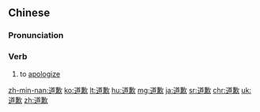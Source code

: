==Chinese==
{{zh-forms}}

===Pronunciation===
{{zh-pron
|m=dàoqiàn
|c=dou6 hip3
|mn=tō-khiam/tō-khiàm
|ma=Zh-dàoqiàn.ogg
|cat=v
}}

===Verb===
{{zh-verb}}

# to [[apologize]]
#: {{zh-x|你 向 她 道歉 吧。|'''Apologize''' to her.}}
#: {{zh-x|明天 你 就 去 '''道''' 個 '''歉'''。|Go '''apologize''' tomorrow.}}
#: {{zh-x|這 個 '''歉'''，我 堅決 不 '''道'''。|There's no way I'm '''apologizing'''.}}

{{zh-cat|Elementary}}

[[zh-min-nan:道歉]]
[[ko:道歉]]
[[lt:道歉]]
[[hu:道歉]]
[[mg:道歉]]
[[ja:道歉]]
[[sr:道歉]]
[[chr:道歉]]
[[uk:道歉]]
[[zh:道歉]]